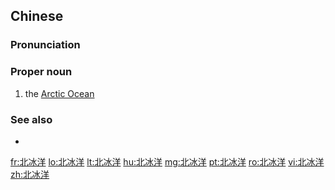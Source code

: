 {{also|北氷洋}}

==Chinese==
{{zh-forms}}
{{wikipedia|lang=zh}}
{{wikipedia|lang=yue}}

===Pronunciation===
{{zh-pron
|m=Běibīngyáng
|c=bak1 bing1 joeng4
|cat=pn
}}

===Proper noun===
{{zh-propn}}

# the [[Arctic Ocean]]

===See also===
* {{list:oceans/zh}}

[[fr:北冰洋]]
[[lo:北冰洋]]
[[lt:北冰洋]]
[[hu:北冰洋]]
[[mg:北冰洋]]
[[pt:北冰洋]]
[[ro:北冰洋]]
[[vi:北冰洋]]
[[zh:北冰洋]]